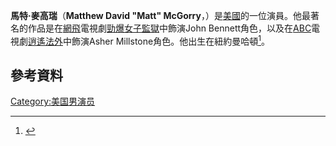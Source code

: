 {{Infobox person
| name           = Matt McGorry
| image =
| image_size = 
| caption = 
| birth_name     = Matthew David McGorry<ref>{{Cite web |url=https://mobile.twitter.com/mattmcgorry/status/486929772715311104 |title=存档副本 |access-date=2016-03-21 |archive-date=2016-03-04 |archive-url=https://web.archive.org/web/20160304234634/https://mobile.twitter.com/mattmcgorry/status/486929772715311104 |dead-url=no }}</ref>
| birth_date     = {{Birth date and age|1986|4|12}}<ref>{{cite web|url=http://malecelebbio.com/2014/01/21/matt-mcgorry/|title=Matt McGorry|publisher=Male Celeb Bio|access-date=2016-03-21|archive-date=2021-01-27|archive-url=https://web.archive.org/web/20210127233413/http://malecelebbio.com/2014/01/21/matt-mcgorry/|dead-url=yes}}</ref><ref>{{cite web|url=http://www.ovguide.com/matt-mcgorry-9202a8c04000641f80000000412c667d|title=Matt McGorry Video|publisher=OV Guide|deadurl=yes|archiveurl=https://web.archive.org/web/20150924101631/http://www.ovguide.com/matt-mcgorry-9202a8c04000641f80000000412c667d|archivedate=2015-09-24}}</ref>
| birth_place    = 美國紐約[[曼哈頓|曼哈頓]]
| occupation     = 演員
| years_active   = 2006–現在
}}
'''馬特·麥高瑞'''（'''Matthew David "Matt" McGorry'''，{{bd|1986年|4月12日}}）是[[美國|美國]]的一位演員。他最著名的作品是在[[網飛|網飛]]電視劇[[勁爆女子監獄|勁爆女子監獄]]中飾演John Bennett角色，以及在[[美國廣播公司|ABC]]電視劇[[逍遙法外_(電視劇)|逍遙法外]]中飾演Asher Millstone角色。他出生在紐約曼哈頓<ref>{{cite web |last=Depper |first=Jenny |url=https://tv.yahoo.com/blogs/tv-news/8-facts-about--orange-is-the-new-black--star-matt-mcgorry-214641384.html |title=8 Facts About 'Orange Is the New Black' Star Matt McGorry | Yahoo! TV – Yahoo TV |publisher=Tv.yahoo.com |date=August 19, 2013 |accessdate=2014-05-12 |archive-date=2014-11-08 |archive-url=https://web.archive.org/web/20141108231829/https://tv.yahoo.com/blogs/tv-news/8-facts-about--orange-is-the-new-black--star-matt-mcgorry-214641384.html |dead-url=no }}</ref>。
==參考資料==
{{Reflist}}
[[Category:美国男演员|Category:美国男演员]]
{{actor-stub}}